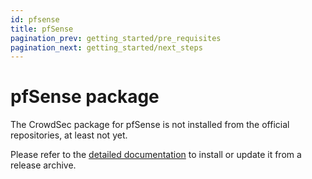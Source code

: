```yaml
---
id: pfsense
title: pfSense
pagination_prev: getting_started/pre_requisites
pagination_next: getting_started/next_steps
---
```


# pfSense package

The CrowdSec package for pfSense is not installed from the official repositories, at least not yet.

Please refer to the [detailed documentation](/getting_started/install_pfsense.md) to install or update it from a release archive.

